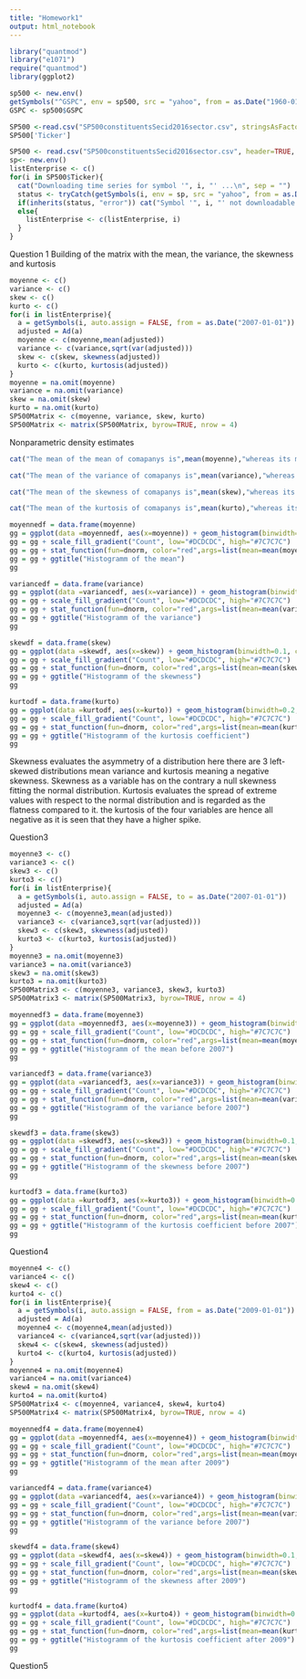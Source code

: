 ```yaml
---
title: "Homework1"
output: html_notebook
---
```


```r
library("quantmod")
library("e1071")
require("quantmod")
library(ggplot2)
```

```r
sp500 <- new.env()
getSymbols("^GSPC", env = sp500, src = "yahoo", from = as.Date("1960-01-04"), to = as.Date("2009-01-01"))
GSPC <- sp500$GSPC
```

```r
SP500 <-read.csv("SP500constituentsSecid2016sector.csv", stringsAsFactors = FALSE, strip.white = TRUE)
SP500['Ticker']
```

```r
SP500 <- read.csv("SP500constituentsSecid2016sector.csv", header=TRUE, sep=",")
sp<- new.env()
listEnterprise <- c()
for(i in SP500$Ticker){
  cat("Downloading time series for symbol '", i, "' ...\n", sep = "")
  status <- tryCatch(getSymbols(i, env = sp, src = "yahoo", from = as.Date("2007-01-01")), error = identity)
  if(inherits(status, "error")) cat("Symbol '", i, "' not downloadable!\n", sep = "")
  else{
    listEnterprise <- c(listEnterprise, i)
  }
}
```
Question 1
Building of the matrix with the mean, the variance, the skewness and kurtosis
```r
moyenne <- c()
variance <- c()
skew <- c()
kurto <- c()
for(i in listEnterprise){
  a = getSymbols(i, auto.assign = FALSE, from = as.Date("2007-01-01"))
  adjusted = Ad(a)
  moyenne <- c(moyenne,mean(adjusted))
  variance <- c(variance,sqrt(var(adjusted)))
  skew <- c(skew, skewness(adjusted))
  kurto <- c(kurto, kurtosis(adjusted))
}
moyenne = na.omit(moyenne)
variance = na.omit(variance)
skew = na.omit(skew)
kurto = na.omit(kurto)
SP500Matrix <- c(moyenne, variance, skew, kurto)
SP500Matrix <- matrix(SP500Matrix, byrow=TRUE, nrow = 4)
```
Nonparametric density estimates
```r
cat("The mean of the mean of comapanys is",mean(moyenne),"whereas its medianne is equal to", median(moyenne))
```

```r
cat("The mean of the variance of comapanys is",mean(variance),"whereas its medianne is equal to", median(variance))
```

```r
cat("The mean of the skewness of comapanys is",mean(skew),"whereas its medianne is equal to", median(skew))
```

```r
cat("The mean of the kurtosis of comapanys is",mean(kurto),"whereas its medianne is equal to", median(kurto))
```
```r
moyennedf = data.frame(moyenne)
gg = ggplot(data =moyennedf, aes(x=moyenne)) + geom_histogram(binwidth=5, colour="black", aes(y=..density.., fill=..count..))
gg = gg + scale_fill_gradient("Count", low="#DCDCDC", high="#7C7C7C")
gg = gg + stat_function(fun=dnorm, color="red",args=list(mean=mean(moyenne), sd=sd(moyenne))) 
gg = gg + ggtitle("Histogramm of the mean")
gg
```
```r
variancedf = data.frame(variance)
gg = ggplot(data =variancedf, aes(x=variance)) + geom_histogram(binwidth=10, colour="black", aes(y=..density.., fill=..count..))
gg = gg + scale_fill_gradient("Count", low="#DCDCDC", high="#7C7C7C")
gg = gg + stat_function(fun=dnorm, color="red",args=list(mean=mean(variance), sd=sd(variance))) 
gg = gg + ggtitle("Histogramm of the variance")
gg
```
```r
skewdf = data.frame(skew)
gg = ggplot(data =skewdf, aes(x=skew)) + geom_histogram(binwidth=0.1, colour="black", aes(y=..density.., fill=..count..))
gg = gg + scale_fill_gradient("Count", low="#DCDCDC", high="#7C7C7C")
gg = gg + stat_function(fun=dnorm, color="red",args=list(mean=mean(skew), sd=sd(skew))) 
gg = gg + ggtitle("Histogramm of the skewness")
gg
```
```r
kurtodf = data.frame(kurto)
gg = ggplot(data =kurtodf, aes(x=kurto)) + geom_histogram(binwidth=0.2, colour="black", aes(y=..density.., fill=..count..))
gg = gg + scale_fill_gradient("Count", low="#DCDCDC", high="#7C7C7C")
gg = gg + stat_function(fun=dnorm, color="red",args=list(mean=mean(kurto), sd=sd(kurto))) 
gg = gg + ggtitle("Histogramm of the kurtosis coefficient")
gg
```
Skewness evaluates the asymmetry of a distribution here there are 3 left-skewed distributions mean variance and kurtosis meaning a negative skewness.
Skewness as a variable has on the contrary a null skewness fitting the normal distribution.
Kurtosis evaluates the spread of extreme values with respect to the normal distribution and is regarded as the flatness compared to it. the kurtosis of the four variables are hence all negative as it is seen that they have a higher spike.

Question3
```r
moyenne3 <- c()
variance3 <- c()
skew3 <- c()
kurto3 <- c()
for(i in listEnterprise){
  a = getSymbols(i, auto.assign = FALSE, to = as.Date("2007-01-01"))
  adjusted = Ad(a)
  moyenne3 <- c(moyenne3,mean(adjusted))
  variance3 <- c(variance3,sqrt(var(adjusted)))
  skew3 <- c(skew3, skewness(adjusted))
  kurto3 <- c(kurto3, kurtosis(adjusted))
}
moyenne3 = na.omit(moyenne3)
variance3 = na.omit(variance3)
skew3 = na.omit(skew3)
kurto3 = na.omit(kurto3)
SP500Matrix3 <- c(moyenne3, variance3, skew3, kurto3)
SP500Matrix3 <- matrix(SP500Matrix3, byrow=TRUE, nrow = 4)
```

```r
moyennedf3 = data.frame(moyenne3)
gg = ggplot(data =moyennedf3, aes(x=moyenne3)) + geom_histogram(binwidth=5, colour="black", aes(y=..density.., fill=..count..))
gg = gg + scale_fill_gradient("Count", low="#DCDCDC", high="#7C7C7C")
gg = gg + stat_function(fun=dnorm, color="red",args=list(mean=mean(moyenne3), sd=sd(moyenne3))) 
gg = gg + ggtitle("Histogramm of the mean before 2007")
gg
```

```r
variancedf3 = data.frame(variance3)
gg = ggplot(data =variancedf3, aes(x=variance3)) + geom_histogram(binwidth=10, colour="black", aes(y=..density.., fill=..count..))
gg = gg + scale_fill_gradient("Count", low="#DCDCDC", high="#7C7C7C")
gg = gg + stat_function(fun=dnorm, color="red",args=list(mean=mean(variance3), sd=sd(variance3))) 
gg = gg + ggtitle("Histogramm of the variance before 2007")
gg
```

```r
skewdf3 = data.frame(skew3)
gg = ggplot(data =skewdf3, aes(x=skew3)) + geom_histogram(binwidth=0.1, colour="black", aes(y=..density.., fill=..count..))
gg = gg + scale_fill_gradient("Count", low="#DCDCDC", high="#7C7C7C")
gg = gg + stat_function(fun=dnorm, color="red",args=list(mean=mean(skew3), sd=sd(skew3))) 
gg = gg + ggtitle("Histogramm of the skewness before 2007")
gg
```

```r
kurtodf3 = data.frame(kurto3)
gg = ggplot(data =kurtodf3, aes(x=kurto3)) + geom_histogram(binwidth=0.2, colour="black", aes(y=..density.., fill=..count..))
gg = gg + scale_fill_gradient("Count", low="#DCDCDC", high="#7C7C7C")
gg = gg + stat_function(fun=dnorm, color="red",args=list(mean=mean(kurto3), sd=sd(kurto3))) 
gg = gg + ggtitle("Histogramm of the kurtosis coefficient before 2007")
gg
```

Question4
```r
moyenne4 <- c()
variance4 <- c()
skew4 <- c()
kurto4 <- c()
for(i in listEnterprise){
  a = getSymbols(i, auto.assign = FALSE, from = as.Date("2009-01-01"))
  adjusted = Ad(a)
  moyenne4 <- c(moyenne4,mean(adjusted))
  variance4 <- c(variance4,sqrt(var(adjusted)))
  skew4 <- c(skew4, skewness(adjusted))
  kurto4 <- c(kurto4, kurtosis(adjusted))
}
moyenne4 = na.omit(moyenne4)
variance4 = na.omit(variance4)
skew4 = na.omit(skew4)
kurto4 = na.omit(kurto4)
SP500Matrix4 <- c(moyenne4, variance4, skew4, kurto4)
SP500Matrix4 <- matrix(SP500Matrix4, byrow=TRUE, nrow = 4)
```

```r
moyennedf4 = data.frame(moyenne4)
gg = ggplot(data =moyennedf4, aes(x=moyenne4)) + geom_histogram(binwidth=5, colour="black", aes(y=..density.., fill=..count..))
gg = gg + scale_fill_gradient("Count", low="#DCDCDC", high="#7C7C7C")
gg = gg + stat_function(fun=dnorm, color="red",args=list(mean=mean(moyenne4), sd=sd(moyenne4))) 
gg = gg + ggtitle("Histogramm of the mean after 2009")
gg
```

```r
variancedf4 = data.frame(variance4)
gg = ggplot(data =variancedf4, aes(x=variance4)) + geom_histogram(binwidth=10, colour="black", aes(y=..density.., fill=..count..))
gg = gg + scale_fill_gradient("Count", low="#DCDCDC", high="#7C7C7C")
gg = gg + stat_function(fun=dnorm, color="red",args=list(mean=mean(variance4), sd=sd(variance4))) 
gg = gg + ggtitle("Histogramm of the variance before 2007")
gg
```

```r
skewdf4 = data.frame(skew4)
gg = ggplot(data =skewdf4, aes(x=skew4)) + geom_histogram(binwidth=0.1, colour="black", aes(y=..density.., fill=..count..))
gg = gg + scale_fill_gradient("Count", low="#DCDCDC", high="#7C7C7C")
gg = gg + stat_function(fun=dnorm, color="red",args=list(mean=mean(skew4), sd=sd(skew4))) 
gg = gg + ggtitle("Histogramm of the skewness after 2009")
gg
```

```r
kurtodf4 = data.frame(kurto4)
gg = ggplot(data =kurtodf4, aes(x=kurto4)) + geom_histogram(binwidth=0.2, colour="black", aes(y=..density.., fill=..count..))
gg = gg + scale_fill_gradient("Count", low="#DCDCDC", high="#7C7C7C")
gg = gg + stat_function(fun=dnorm, color="red",args=list(mean=mean(kurto4), sd=sd(kurto4))) 
gg = gg + ggtitle("Histogramm of the kurtosis coefficient after 2009")
gg
```

Question5